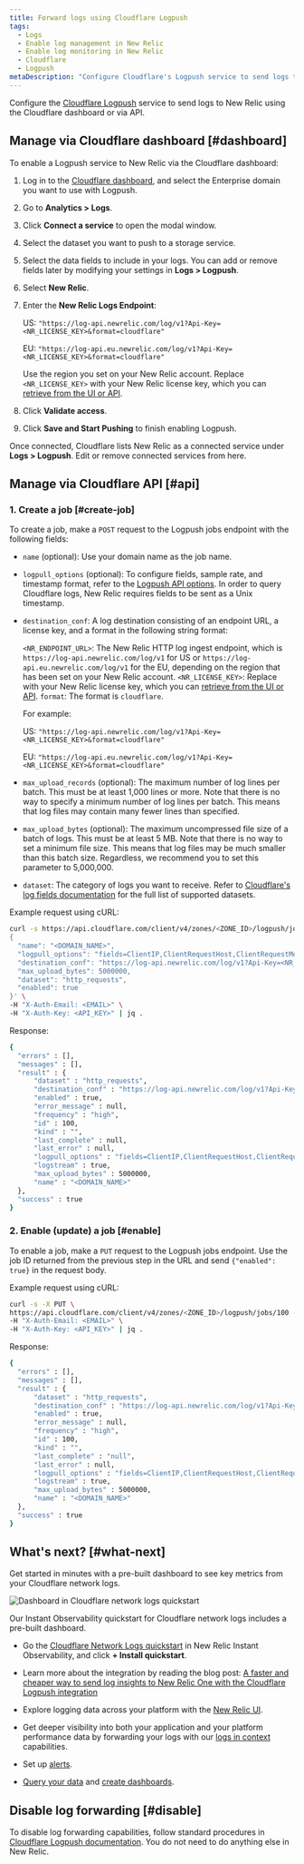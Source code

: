 ```yaml
---
title: Forward logs using Cloudflare Logpush
tags:
  - Logs
  - Enable log management in New Relic
  - Enable log monitoring in New Relic
  - Cloudflare
  - Logpush
metaDescription: "Configure Cloudflare's Logpush service to send logs to New Relic."
---
```


Configure the [Cloudflare Logpush](https://developers.cloudflare.com/logs/get-started/enable-destinations/new-relic/) service to send logs to New Relic using the Cloudflare dashboard or via API.

## Manage via Cloudflare dashboard [#dashboard]

To enable a Logpush service to New Relic via the Cloudflare dashboard:

1.  Log in to the [Cloudflare dashboard](https://dash.cloudflare.com/login), and select the Enterprise domain you want to use with Logpush.

2.  Go to **Analytics > Logs**.

3.  Click **Connect a service** to open the modal window.

4.  Select the dataset you want to push to a storage service.

5.  Select the data fields to include in your logs. You can add or remove fields later by modifying your settings in **Logs > Logpush**.

6.  Select **New Relic**.

7.  Enter the **New Relic Logs Endpoint**:

    US: `"https://log-api.newrelic.com/log/v1?Api-Key=<NR_LICENSE_KEY>&format=cloudflare"`

    EU: `"https://log-api.eu.newrelic.com/log/v1?Api-Key=<NR_LICENSE_KEY>&format=cloudflare"`

    Use the region you set on your New Relic account. Replace `<NR_LICENSE_KEY>` with your New Relic license key, which you can [retrieve from the UI or API](/docs/apis/intro-apis/new-relic-api-keys/#manage-license-key).

8.  Click **Validate access**.

9.  Click **Save and Start Pushing** to finish enabling Logpush.

Once connected, Cloudflare lists New Relic as a connected service under **Logs > Logpush**. Edit or remove connected services from here.

## Manage via Cloudflare API [#api]

### 1. Create a job [#create-job]

To create a job, make a `POST` request to the Logpush jobs endpoint with the following fields:

- `name` (optional): Use your domain name as the job name.

- `logpull_options` (optional): To configure fields, sample rate, and timestamp format, refer to the [Logpush API options](https://developers.cloudflare.com/logs/reference/logpush-api-configuration#options). In order to query Cloudflare logs, New Relic requires fields to be sent as a Unix timestamp.

- `destination_conf`: A log destination consisting of an endpoint URL, a license key, and a format in the following string format:

  `<NR_ENDPOINT_URL>`: The New Relic HTTP log ingest endpoint, which is `https://log-api.newrelic.com/log/v1` for US or `https://log-api.eu.newrelic.com/log/v1` for the EU, depending on the region that has been set on your New Relic account.
  `<NR_LICENSE_KEY>`: Replace with your New Relic license key, which you can [retrieve from the UI or API](/docs/apis/intro-apis/new-relic-api-keys/#manage-license-key).
  `format`: The format is `cloudflare`.

  For example:

  US: `"https://log-api.newrelic.com/log/v1?Api-Key=<NR_LICENSE_KEY>&format=cloudflare"`

  EU: `"https://log-api.eu.newrelic.com/log/v1?Api-Key=<NR_LICENSE_KEY>&format=cloudflare"`

- `max_upload_records` (optional): The maximum number of log lines per batch. This must be at least 1,000 lines or more. Note that there is no way to specify a minimum number of log lines per batch. This means that log files may contain many fewer lines than specified.

- `max_upload_bytes` (optional): The maximum uncompressed file size of a batch of logs. This must be at least 5 MB. Note that there is no way to set a minimum file size. This means that log files may be much smaller than this batch size. Regardless, we recommend you to set this parameter to 5,000,000.

- `dataset`: The category of logs you want to receive. Refer to [Cloudflare's log fields documentation](https://developers.cloudflare.com/logs/reference/log-fields) for the full list of supported datasets.

Example request using cURL:

```bash
curl -s https://api.cloudflare.com/client/v4/zones/<ZONE_ID>/logpush/jobs -X POST -d '
{
  "name": "<DOMAIN_NAME>",
  "logpull_options": "fields=ClientIP,ClientRequestHost,ClientRequestMethod,ClientRequestURI,EdgeEndTimestamp,EdgeResponseBytes,EdgeResponseStatus,EdgeStartTimestamp,RayID&timestamps=unix",
  "destination_conf": "https://log-api.newrelic.com/log/v1?Api-Key=<NR_LICENSE_KEY>&format=cloudflare",
  "max_upload_bytes": 5000000,
  "dataset": "http_requests",
  "enabled": true
}' \
-H "X-Auth-Email: <EMAIL>" \
-H "X-Auth-Key: <API_KEY>" | jq .
```

Response:

```bash
{
  "errors" : [],
  "messages" : [],
  "result" : {
      "dataset" : "http_requests",
      "destination_conf" : "https://log-api.newrelic.com/log/v1?Api-Key=<NR_LICENSE_KEY>&format=cloudflare",
      "enabled" : true,
      "error_message" : null,
      "frequency" : "high",
      "id" : 100,
      "kind" : "",
      "last_complete" : null,
      "last_error" : null,
      "logpull_options" : "fields=ClientIP,ClientRequestHost,ClientRequestMethod,ClientRequestURI,EdgeEndTimestamp,EdgeResponseBytes,EdgeResponseStatus,EdgeStartTimestamp,RayID&timestamps=unix",
      "logstream" : true,
      "max_upload_bytes" : 5000000,
      "name" : "<DOMAIN_NAME>"
  },
  "success" : true
}
```

### 2. Enable (update) a job [#enable]

To enable a job, make a `PUT` request to the Logpush jobs endpoint. Use the job ID returned from the previous step in the URL and send `{"enabled": true}` in the request body.

Example request using cURL:

```bash
curl -s -X PUT \
https://api.cloudflare.com/client/v4/zones/<ZONE_ID>/logpush/jobs/100 -d'{"enabled":true}' \
-H "X-Auth-Email: <EMAIL>" \
-H "X-Auth-Key: <API_KEY>" | jq .
```

Response:

```bash
{
  "errors" : [],
  "messages" : [],
  "result" : {
      "dataset" : "http_requests",
      "destination_conf" : "https://log-api.newrelic.com/log/v1?Api-Key=<NR_LICENSE_KEY>&format=cloudflare",
      "enabled" : true,
      "error_message" : null,
      "frequency" : "high",
      "id" : 100,
      "kind" : "",
      "last_complete" : "null",
      "last_error" : null,
      "logpull_options" : "fields=ClientIP,ClientRequestHost,ClientRequestMethod,ClientRequestURI,EdgeEndTimestamp,EdgeResponseBytes,EdgeResponseStatus,EdgeStartTimestamp,RayID&timestamps=unix",
      "logstream" : true,
      "max_upload_bytes" : 5000000,
      "name" : "<DOMAIN_NAME>"
  },
  "success" : true
}
```

## What's next? [#what-next]

Get started in minutes with a pre-built dashboard to see key metrics from your Cloudflare network logs.

![Dashboard in Cloudflare network logs quickstart](./images/cloudflare-dashboard.png "Dashboard in Cloudflare network logs quickstart")

<figcaption>
  Our Instant Observability quickstart for Cloudflare network logs includes a pre-built dashboard.
</figcaption>

* Go the [Cloudflare Network Logs quickstart](https://newrelic.com/instant-observability/cloudflare-network-logs/fc2bb0ac-6622-43c6-8c1f-6a4c26ab5434) in New Relic Instant Observability, and click **+ Install quickstart**.

* Learn more about the integration by reading the blog post: [A faster and cheaper way to send log insights to New Relic One with the Cloudflare Logpush integration](https://newrelic.com/blog/how-to-relic/cloudflare-log-integration)

* Explore logging data across your platform with the [New Relic UI](/docs/logs/log-management/ui-data/use-logs-ui/).

* Get deeper visibility into both your application and your platform performance data by forwarding your logs with our [logs in context](/docs/logs/enable-log-management-new-relic/configure-logs-context/configure-logs-context-apm-agents/) capabilities.
* Set up [alerts](/docs/alerts-applied-intelligence/new-relic-alerts/alert-conditions/create-alert-conditions/).
* [Query your data](/docs/query-your-data/explore-query-data/get-started/introduction-querying-new-relic-data/) and [create dashboards](/docs/query-your-data/explore-query-data/dashboards/introduction-dashboards/).

## Disable log forwarding [#disable]

To disable log forwarding capabilities, follow standard procedures in [Cloudflare Logpush documentation](https://developers.cloudflare.com/logs/faq/). You do not need to do anything else in New Relic.
